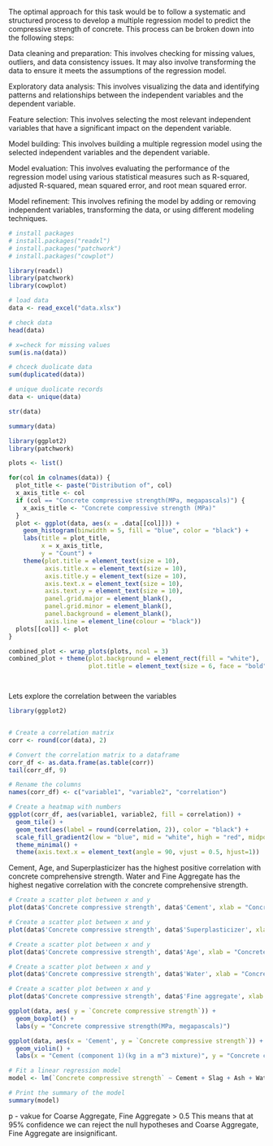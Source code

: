 
The optimal approach for this task would be to follow a systematic and structured process to develop a multiple regression model to predict the compressive strength of concrete. This process can be broken down into the following steps:

Data cleaning and preparation: This involves checking for missing values, outliers, and data consistency issues. It may also involve transforming the data to ensure it meets the assumptions of the regression model.

Exploratory data analysis: This involves visualizing the data and identifying patterns and relationships between the independent variables and the dependent variable.

Feature selection: This involves selecting the most relevant independent variables that have a significant impact on the dependent variable.

Model building: This involves building a multiple regression model using the selected independent variables and the dependent variable.

Model evaluation: This involves evaluating the performance of the regression model using various statistical measures such as R-squared, adjusted R-squared, mean squared error, and root mean squared error.

Model refinement: This involves refining the model by adding or removing independent variables, transforming the data, or using different modeling techniques.
```{r}
# install packages
# install.packages("readxl")
# install.packages("patchwork")
# install.packages("cowplot")

```

```{r}

library(readxl)
library(patchwork)
library(cowplot)
```

```{r}
# load data
data <- read_excel("data.xlsx")
```

```{r}
# check data
head(data)
```

```{r}
# x=check for missing values
sum(is.na(data))

```


```{r}
# chceck duolicate data
sum(duplicated(data))

```


```{r}
# unique duolicate records
data <- unique(data)

```



```{r}
str(data)

```


```{r}
summary(data)

```




```{r}
library(ggplot2)
library(patchwork)

plots <- list()

for(col in colnames(data)) {
  plot_title <- paste("Distribution of", col)
  x_axis_title <- col
  if (col == "Concrete compressive strength(MPa, megapascals)") {
    x_axis_title <- "Concrete compressive strength (MPa)"
  }
  plot <- ggplot(data, aes(x = .data[[col]])) +
    geom_histogram(binwidth = 5, fill = "blue", color = "black") +
    labs(title = plot_title,
         x = x_axis_title,
         y = "Count") +
    theme(plot.title = element_text(size = 10),
          axis.title.x = element_text(size = 10),
          axis.title.y = element_text(size = 10),
          axis.text.x = element_text(size = 10),
          axis.text.y = element_text(size = 10),
          panel.grid.major = element_blank(),
          panel.grid.minor = element_blank(),
          panel.background = element_blank(),
          axis.line = element_line(colour = "black"))
  plots[[col]] <- plot
}

combined_plot <- wrap_plots(plots, ncol = 3)
combined_plot + theme(plot.background = element_rect(fill = "white"), 
                      plot.title = element_text(size = 6, face = "bold"))




```

Lets explore the correlation between the variables

```{r}
library(ggplot2)


# Create a correlation matrix
corr <- round(cor(data), 2)

# Convert the correlation matrix to a dataframe
corr_df <- as.data.frame(as.table(corr))
tail(corr_df, 9)


```




```{r}
# Rename the columns
names(corr_df) <- c("variable1", "variable2", "correlation")

# Create a heatmap with numbers
ggplot(corr_df, aes(variable1, variable2, fill = correlation)) +
  geom_tile() +
  geom_text(aes(label = round(correlation, 2)), color = "black") +
  scale_fill_gradient2(low = "blue", mid = "white", high = "red", midpoint = 0) +
  theme_minimal() +
  theme(axis.text.x = element_text(angle = 90, vjust = 0.5, hjust=1))

```


Cement, Age, and Superplasticizer has the highest positive correlation with concrete comprehensive strength.
Water and Fine Aggregate has the highest negative correlation with the concrete comprehensive strength.

```{r}

# Create a scatter plot between x and y
plot(data$'Concrete compressive strength', data$'Cement', xlab = "Concrete compressive strength", ylab = "Cement", main = "Concrete compressive strength vs Cement")

```
```{r}
# Create a scatter plot between x and y
plot(data$'Concrete compressive strength', data$'Superplasticizer', xlab = "Concrete compressive strength", ylab = "Cement", main = "Concrete compressive strength vs Superplasticizer")

```

```{r}
# Create a scatter plot between x and y
plot(data$'Concrete compressive strength', data$'Age', xlab = "Concrete compressive strength", ylab = "Cement", main = "Concrete compressive strength vs Age")
```


```{r}
# Create a scatter plot between x and y
plot(data$'Concrete compressive strength', data$'Water', xlab = "Concrete compressive strength", ylab = "Cement", main = "Concrete compressive strength vs Water")
```

```{r}
# Create a scatter plot between x and y
plot(data$'Concrete compressive strength', data$'Fine aggregate', xlab = "Concrete compressive strength", ylab = "Cement", main = "Concrete compressive strength vs Fine aggregate")

```





```{r}
ggplot(data, aes( y = `Concrete compressive strength`)) +
  geom_boxplot() +
  labs(y = "Concrete compressive strength(MPa, megapascals)")


```



```{r}
ggplot(data, aes(x = 'Cement', y = `Concrete compressive strength`)) +
  geom_violin() +
  labs(x = "Cement (component 1)(kg in a m^3 mixture)", y = "Concrete compressive strength(MPa, megapascals)")

```


```{r}


# Fit a linear regression model
model <- lm(`Concrete compressive strength` ~ Cement + Slag + Ash + Water + Superplasticizer + `Coarse Aggregate` + `Fine Aggregate` + Age, data = data)

# Print the summary of the model
summary(model)

```

p - vakue for Coarse Aggregate, Fine Aggregate > 0.5
This means that at 95% confidence we can reject the null hypotheses and Coarse Aggregate, Fine Aggregate are insignificant.

